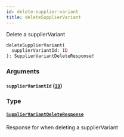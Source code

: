 ```yaml
---
id: delete-supplier-variant
title: deleteSupplierVariant
---
```



Delete a supplierVariant


```graphql
deleteSupplierVariant(
  supplierVariantId: ID
): SupplierVariantDeleteResponse!

```


### Arguments

#### `supplierVariantId` ([`ID`](/developers/supplier-apis/supply-api/graphql/reference/scalars/id))




### Type

#### [`SupplierVariantDeleteResponse`](/developers/supplier-apis/supply-api/graphql/reference/objects/supplier-variant-delete-response) 

Response for when deleting a supplierVariant




